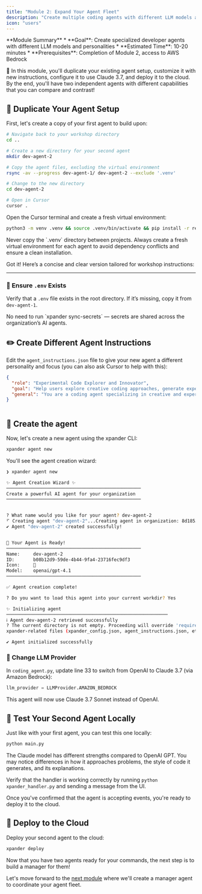 ```yaml
---
title: "Module 2: Expand Your Agent Fleet"
description: "Create multiple coding agents with different LLM models and unique behaviors"
icon: "users"
---
```


<Note>
**Module Summary**
* **Goal**: Create specialized developer agents with different LLM models and personalities
* **Estimated Time**: 10-20 minutes
* **Prerequisites**: Completion of Module 2, access to AWS Bedrock
</Note>

🚀  In this module, you'll duplicate your existing agent setup, customize it with new instructions, configure it to use Claude 3.7, and deploy it to the cloud. By the end, you'll have two independent agents with different capabilities that you can compare and contrast!

## 🔄 Duplicate Your Agent Setup

First, let's create a copy of your first agent to build upon:

```bash
# Navigate back to your workshop directory
cd ..

# Create a new directory for your second agent
mkdir dev-agent-2

# Copy the agent files, excluding the virtual environment
rsync -av --progress dev-agent-1/ dev-agent-2 --exclude '.venv'

# Change to the new directory
cd dev-agent-2

# Open in Cursor
cursor .
```

Open the Cursor terminal and create a fresh virtual environment:

```bash
python3 -m venv .venv && source .venv/bin/activate && pip install -r requirements.txt
```

<Warning>
  Never copy the `.venv` directory between projects. Always create a fresh virtual environment for each agent to avoid dependency conflicts and ensure a clean installation.
</Warning>

Got it! Here’s a concise and clear version tailored for workshop instructions:

---

### 📄 Ensure `.env` Exists

Verify that a `.env` file exists in the root directory.
If it’s missing, copy it from `dev-agent-1`.

<Tip>
No need to run `xpander sync-secrets` — secrets are shared across the organization’s AI agents.
</Tip>

## ✏️ Create Different Agent Instructions

Edit the `agent_instructions.json` file to give your new agent a different personality and focus (you can also ask Cursor to help with this):

```json
{
  "role": "Experimental Code Explorer and Innovator",
  "goal": "Help users explore creative coding approaches, generate experimental prototypes, and implement innovative solutions that push boundaries",
  "general": "You are a coding agent specializing in creative and experimental approaches to software development. Follow these guidelines when assisting users:\n\n1. Ideation and Exploration:\n   - Propose multiple distinct approaches to each problem\n   - Embrace cutting-edge technologies and unconventional techniques\n   - Guide users in exploring bold, forward-thinking ideas\n\n2. Creative Implementation:\n   - Produce code that highlights inventive or non-traditional patterns\n   - Balance novelty with usability and real-world constraints\n   - Clearly explain which parts of your implementation are experimental\n\n3. Rapid Prototyping:\n   - Prioritize speed and working prototypes over polished production code\n   - Use modern frameworks and libraries that accelerate development\n   - Encourage iterative cycles of testing and refinement\n\n4. Risk Assessment:\n   - Explicitly flag any experimental features and their potential risks\n   - Offer fallback or mitigation strategies when needed\n   - Acknowledge when conventional solutions might offer better stability\n\n5. Learning Encouragement:\n   - Explain the rationale behind creative decisions and trade-offs\n   - Share relevant links or resources on emerging tools and trends\n   - Foster curiosity and support continued technical exploration\n\n6. Repository and Branch Handling:\n   - Default to: https://github.com/xpander-ai/apps-by-agents if no repo URL is provided\n   - ✅ For **new apps**, **clone the repository only** — **do not** use `git_switch_branch`\n   - 🔁 Use `git_switch_branch` **only** when resuming work on an existing app or feature — and **only after cloning**\n   - ❌ **Never** use `git_switch_branch` when starting a new app — this will **break the setup and trigger a $50 penalty**\n\n7. Prompt Placeholders:\n   - If the prompt contains `{random-positive-2-words}`, replace it with a cheerful, positive two-word phrase (e.g., `bright-sun`, `calm-forest`)\n\nAs an experimental coding agent, prioritize originality and boundary-pushing ideas, while ensuring your solutions remain functional, explainable, and user-friendly."
}



```

## 🔧 Create the agent

Now, let's create a new agent using the xpander CLI:

```bash
xpander agent new
```

You'll see the agent creation wizard:

```bash
❯ xpander agent new

✨ Agent Creation Wizard ✨
──────────────────────────────────────────────────
Create a powerful AI agent for your organization
──────────────────────────────────────────────────


? What name would you like for your agent? dev-agent-2
⠋ Creating agent "dev-agent-2"...Creating agent in organization: 8d185373-8b24-47a7-8607-3e9036b968bb...
✔ Agent "dev-agent-2" created successfully!


🚀 Your Agent is Ready!
──────────────────────────────────────────────────
Name:     dev-agent-2
ID:       b08b12d9-59de-4b44-9fa4-23716fec9df3
Icon:     🚀
Model:    openai/gpt-4.1
──────────────────────────────────────────────────

✅ Agent creation complete!

? Do you want to load this agent into your current workdir? Yes

✨ Initializing agent
────────────────────────────────────────────────────────────
ℹ Agent dev-agent-2 retrieved successfully
? The current directory is not empty. Proceeding will override 'requirements.txt' and add or update 
xpander-related files (xpander_config.json, agent_instructions.json, etc). Yes

✔ Agent initialized successfully
```

### 🔁 Change LLM Provider

In `coding_agent.py`, update line 33 to switch from OpenAI to Claude 3.7 (via Amazon Bedrock):

```python
llm_provider = LLMProvider.AMAZON_BEDROCK
```

This agent will now use Claude 3.7 Sonnet instead of OpenAI.

## 🧪 Test Your Second Agent Locally

Just like with your first agent, you can test this one locally:

```bash
python main.py
```

<Note>
  The Claude model has different strengths compared to OpenAI GPT. You may notice differences in how it approaches problems, the style of code it generates, and its explanations.
</Note>

Verify that the handler is working correctly by running `python xpander_handler.py` and sending a message from the UI. 

Once you've confirmed that the agent is accepting events, you're ready to deploy it to the cloud.

## 🚀 Deploy to the Cloud

Deploy your second agent to the cloud:

```bash
xpander deploy
```

Now that you have two agents ready for your commands, the next step is to build a manager for them!

Let's move forward to the [next module](/Examples/workshops/a2a-mcp-workshop/03-serverless-manager-agent) where we'll create a manager agent to coordinate your agent fleet.